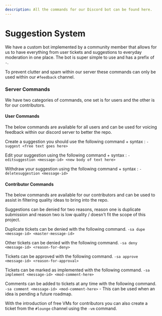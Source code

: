 ```yaml
---
description: All the commands for our Discord bot can be found here.
---
```


# Suggestion System

We have a custom bot implemented by a community member that allows for us to have everything from user tickets and suggestions to everyday moderation in one place. The bot is super simple to use and has a prefix of `-`.

To prevent clutter and spam within our server these commands can only be used within our `#feedback` channel.

### Server Commands

We have two categories of commands, one set is for users and the other is for our contributors. 


#### User Commands
The below commands are available for all users and can be used for voicing feedback within our discord server to better the repo.

Create a suggestion you should use the following command + syntax :
`-suggest <free text goes here>`

Edit your suggestion using the following command + syntax : 
`-editsuggestion <message-id> <new body of text here>`

Withdraw your suggestion using the following command + syntax : 
`-deletesuggestion <message-id>`


#### Contributor Commands
The below commands are available for our contributors and can be used to assist in filtering quality ideas to bring into the repo.

Suggestions can be denied for two reasons, reason one is duplicate submission and reason two is low quality / doesn't fit the scope of this project.

Duplicate tickets can be denied with the following command.
`-sa dupe <message-id> <master-message-id>`

Other tickets can be denied with the following command.
`-sa deny <message-id> <reason-for-deny>`

Tickets can be approved with the following command.
`-sa approve <message-id> <reason-for-approval>`

Tickets can be marked as implemented with the following command.
`-sa implement <message-id> <mod-comment-here>`

Comments can be added to tickets at any time with the following command.
`-sa comment <message-id> <mod-comment-here>`
	- This can be used when an idea is pending a future roadmap.


With the introduction of free VMs for contributors you can also create a ticket from the `#lounge` channel using the `-vm` command.